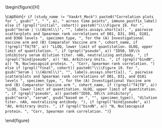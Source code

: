 \begin{figure}[H]
\center

\includegraphics[width=1\textwidth]{`r here("immuno_graphical", "output", attr(config,"config"), paste0("pairs_across_timepoints_", a, cohort, ".pdf"))`}

\caption{`r if (study_name != "VaxArt_Mock") paste0("Correlation plots for ", gsub("_", " ", a), " across time points", immuno_postfix_label)            else if (grepl("initial", cohort)) paste0("\\\\Figure 18. For ", gsub("Serum | \\(AU/ml\\)", "", labels.assays.short[a]), ", pairwise scatterplots and Spearman rank correlations of D01, D31, D91, D181, and D366 levels ", specimen_type, ", for the (A) Investigational Vaccine arm and (B) Comparator Vaccine arm ", cohort_name, if (!grepl("T4|T8", a)) "LLOQ, lower limit of quantitation. ULOQ, upper limit of quantitation. ", if (grepl("pseudo", a)) "ID50, 50\\% inhibitory serum dilution titer. nAb, neutralizing antibody. ", if (grepl("bind|pseudo", a)) "AU, Arbitrary Units. ", if (grepl("bindN", a)) "N, Nucleocapsid protein. ", "Corr, Spearman rank correlation. ")            else if (grepl("final", cohort)) paste0("\\\\Figure 19. For ", gsub("Serum | \\(AU/ml\\)", "", labels.assays.short[a]), ", pairwise scatterplots and Spearman rank correlations of D01, D31, and D181 levels ", specimen_type, ", for the (A) Investigational Vaccine arm and (B) Comparator Vaccine arm ", cohort_name, if (!grepl("T4|T8", a)) "LLOQ, lower limit of quantitation. ULOQ, upper limit of quantitation. ", if (grepl("pseudo", a)) paste0("ID50, 50\\% inhibitory", gsub("sera", "serum", gsub("based on ", "", specimen_type)), "dilution titer. nAb, neutralizing antibody. "), if (grepl("bind|pseudo", a)) "AU, Arbitrary Units. ", if (grepl("bindN", a)) "N, Nucleocapsid protein. ", "Corr, Spearman rank correlation. ")`}

\end{figure}

\hphantom{Random text to appease the latex god}
